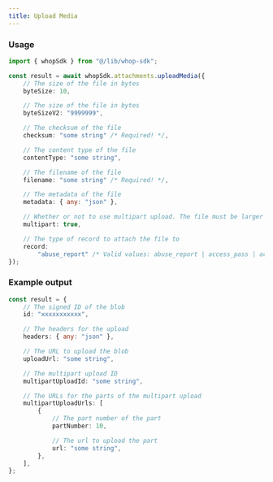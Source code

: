 ```yaml
---
title: Upload Media
---
```


### Usage

```typescript
import { whopSdk } from "@/lib/whop-sdk";

const result = await whopSdk.attachments.uploadMedia({
	// The size of the file in bytes
	byteSize: 10,

	// The size of the file in bytes
	byteSizeV2: "9999999",

	// The checksum of the file
	checksum: "some string" /* Required! */,

	// The content type of the file
	contentType: "some string",

	// The filename of the file
	filename: "some string" /* Required! */,

	// The metadata of the file
	metadata: { any: "json" },

	// Whether or not to use multipart upload. The file must be larger than 5MB
	multipart: true,

	// The type of record to attach the file to
	record:
		"abuse_report" /* Valid values: abuse_report | access_pass | access_pass_collection | app | assessment_question | automated_messages_config | bot | bounty | bounty_submission | competition_prize | content_reward_campaign | content_reward_submission | course_lesson | dispute | dms_post | experience | forum_post | resolution_event_upload | review | review_report | user */ /* Required! */,
});

```

### Example output

```typescript
const result = {
	// The signed ID of the blob
	id: "xxxxxxxxxxx",

	// The headers for the upload
	headers: { any: "json" },

	// The URL to upload the blob
	uploadUrl: "some string",

	// The multipart upload ID
	multipartUploadId: "some string",

	// The URLs for the parts of the multipart upload
	multipartUploadUrls: [
		{
			// The part number of the part
			partNumber: 10,

			// The url to upload the part
			url: "some string",
		},
	],
};

```
